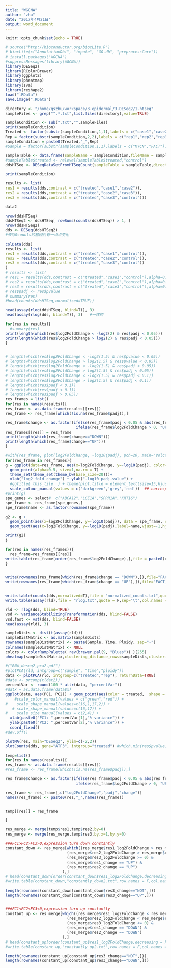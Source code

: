 ```yaml
---
title: "WGCNA"
author: "zhu"
date: "2017年4月21日"
output: word_document
---
```


```r
knitr::opts_chunk$set(echo = TRUE)
```

```r
# source("http://bioconductor.org/biocLite.R") 
# biocLite(c("AnnotationDbi", "impute", "GO.db", "preprocessCore")) 
# install.packages("WGCNA")
#suppressMessages(library(WGCNA))
library(DESeq2)
library(RColorBrewer)
library(ggplot2)
library(pheatmap)
library(sva)
library(reshape2)
load(".RData")
save.image(".RData")
```

```r
directory <- "/home/qszhu/workspace/3.epidermal/3.DESeq2/1.htseq"
sampleFiles <- grep("^.*.txt",list.files(directory),value=TRUE)

sampleCondition <- sub(".txt","",sampleFiles)
print(sampleCondition)
Treated <- factor(substr(sampleCondition,1,1),labels = c("case1","case2","case3","control"))
Rep = factor(substr(sampleCondition,2,2),labels = c("rep1","rep2","rep3"))
sampleCondition = paste0(Treated,"_",Rep)
#Sample = factor(substr(sampleCondition,1,1),labels = c("MYCN","FACT"))

sampleTable <- data.frame(sampleName = sampleCondition,fileName = sampleFiles,treated = Treated,rep = Rep)
#sampleTable$treated <- relevel(sampleTable$treated,"control")
ddsHTSeq <- DESeqDataSetFromHTSeqCount(sampleTable = sampleTable,directory = directory,design= ~ treated+rep)

print(sampleCondition)
``` 

```r
results <- list(
res1 = results(dds,contrast = c("treated","case1","case2")),
res2 = results(dds,contrast = c("treated","case2","case3")),
res3 = results(dds,contrast = c("treated","case3","control")))

data2
```


```r
nrow(ddsHTSeq)
ddsHTSeq2 <- ddsHTSeq[ rowSums(counts(ddsHTSeq)) > 1, ]
nrow(ddsHTSeq2)
dds <- DESeq(ddsHTSeq2)
#去除0counts的基因后有一点点变化

colData(dds)
results <- list(
res1 = results(dds,contrast = c("treated","case1","control")),
res2 = results(dds,contrast = c("treated","case2","control")),
res3 = results(dds,contrast = c("treated","case3","control"))
)
# results <- list(
# res1 = results(dds,contrast = c("treated","case1","control"),alpha=0.05,lfcThreshold=1),
# res2 = results(dds,contrast = c("treated","case2","control"),alpha=0.05,lfcThreshold=1),
# res3 = results(dds,contrast = c("treated","case3","control"),alpha=0.05,lfcThreshold=1))
# res$padj <- res$pvalue
# summary(res)
#head(counts(ddsHTSeq,normalized=TRUE))
```

```r
head(assay(rlog(ddsHTSeq, blind=T)), 3)
head(assay(rlog(dds, blind=T)), 3)   #一样的
```


```r
for(res in results){
  #summary(res)
print(length(which(res$log2FoldChange < -log2(2) & res$padj < 0.05)))
print(length(which(res$log2FoldChange > log2(2) & res$padj < 0.05)))
}


# length(which(res$log2FoldChange < -log2(1.5) & res$pvalue < 0.05))
# length(which(res$log2FoldChange > log2(1.5) & res$pvalue < 0.05))
# length(which(res$log2FoldChange < -log2(1.5) & res$padj < 0.05))
# length(which(res$log2FoldChange > log2(1.5) & res$padj < 0.05))
# length(which(res$log2FoldChange < -log2(1.5) & res$padj < 0.1))
# length(which(res$log2FoldChange > log2(1.5) & res$padj < 0.1))
# length(which(res$padj < 0.1))
# length(which(res$padj < 0.1))
# length(which(res$padj > 0.05))
res_frames = list()
for(res in names(results)){
res_frame <- as.data.frame(results[[res]])
res_frame <- res_frame[which(!is.na(res_frame$padj)),]

res_frame$change <- as.factor(ifelse(res_frame$padj < 0.05 & abs(res_frame$log2FoldChange) >= log2(2),
                               ifelse(res_frame$log2FoldChange > 0, "UP", "DOWN"), "NOT"))
res_frames[[res]] = res_frame
print(length(which(res_frame$change=="DOWN")))
print(length(which(res_frame$change=="UP")))
}

```


```r
#with(res_frame, plot(log2FoldChange, -log10(padj), pch=20, main="Volcano plot"))
for(res_frame in res_frames){
g = ggplot(data=res_frame, aes(x=log2FoldChange, y=-log10(padj), color=change)) +
  geom_point(alpha=0.5, size=1,na.rm = T) +
  theme_set(theme_set(theme_bw(base_size=20)))+
  xlab("log2 fold change") + ylab("-log10 padj-value") +
  #ggtitle( this_tile  ) + theme(plot.title = element_text(size=15,hjust = 0.5))+
  scale_colour_manual(values = c('darkgreen','grey','red'))  ## corresponding to the levels(res$change)
#print(g)
spe_genes <- select#  c("ABCA12","LCE1A","SPRR1A","KRT16")
spe_frame <- res_frame[spe_genes,]
spe_frame$name <- as.factor(rownames(spe_frame))

g2 <- g + 
  geom_point(aes(x=log2FoldChange, y=-log10(padj)), data = spe_frame, color="yellow")+
  geom_text(aes(x=log2FoldChange, y=-log10(padj),label=name,vjust=-1,hjust=-0.1), data = spe_frame,color="black")

print(g2)
}
```




```r
for(res in names(res_frames)){
  res_frame=res_frames[[res]]
write.table(res_frame[order(res_frame$log2FoldChange),],file = paste0(res,".txt"),quote = F,sep="\t", col.names = F)
}


write(rownames(res_frame[which(res_frame$change == "DOWN"),]),file="FACT_down.temp")
write(rownames(res_frame[which(res_frame$change == "UP"),]),file="FACT_up.temp")


write.table(counts(dds,normalized=T),file = "normalized_counts.txt",quote = F,sep="\t",col.names = T,row.names = T)
write.table(assay(rld),file = "rlog.txt",quote = F,sep="\t",col.names = T,row.names = T)
```


```r
rld <- rlog(dds, blind=TRUE)
vsd <- varianceStabilizingTransformation(dds, blind=FALSE)
vsd.fast <- vst(dds, blind=FALSE)
head(assay(rld), 3)
```

```r

sampleDists <- dist(t(assay(rld)))
sampleDistMatrix <- as.matrix(sampleDists)
rownames(sampleDistMatrix) <- paste(Sample, Time, Ploidy, sep="-")
colnames(sampleDistMatrix) <- NULL
colors <- colorRampPalette( rev(brewer.pal(9, "Blues")) )(255)
pheatmap(sampleDistMatrix,clustering_distance_rows=sampleDists,clustering_distance_cols=sampleDists,col=colors)
```



```r
#("RNA_deseq2_pca2.pdf")
#plotPCA(rld, intgroup=c("sample", "time","ploidy"))
data <- plotPCA(rld, intgroup=c("treated","rep"), returnData=TRUE)
#data <- prcomp(t(dat2))
percentVar <- round(100 * attr(data, "percentVar"))
#datx = as.data.frame(data$x)
ggplot(data, aes(PC1, PC2)) + geom_point(aes(color = treated,  shape = rep),size = 4) +
    #scale_color_manual(values = c("green","red")) + 
#    scale_shape_manual(values=c(16,1,17,2)) +
   # scale_shape_manual(values=c(16,17)) + 
#    scale_size_manual(values = c(2,4)) + 
  xlab(paste0("PC1: ",percentVar[1],"% variance")) + 
  ylab(paste0("PC2: ",percentVar[2],"% variance")) + 
  coord_fixed()
#dev.off()
```


```r
plotMA(res, main="DESeq2", ylim=c(-2,2))
plotCounts(dds, gene="ATF3", intgroup="treated") #which.min(res$pvalue)

```





```r
temp=list()
for(res in names(results)){
res_frame <- as.data.frame(results[[res]])
#res_frame <- res_frame[which(!is.na(res_frame$padj)),]

res_frame$change <- as.factor(ifelse(res_frame$padj < 0.05 & abs(res_frame$log2FoldChange) > log2(2),
                               ifelse(res_frame$log2FoldChange > 0, "UP", "DOWN"), "NOT"))

res_frame <- res_frame[,c("log2FoldChange","padj","change")]
names(res_frame) <- paste0(res,"_",names(res_frame))


temp[[res]] = res_frame

}

res_merge <- merge(temp$res1,temp$res2,by=0)
res_merge <- merge(res_merge,temp$res3,by.x=1,by.y=0)

###FC1>FC2>FC3>0,expression turn down constantly
constant_down <- res_merge[which((res_merge$res1_log2FoldChange > res_merge$res2_log2FoldChange) &
                           (res_merge$res2_log2FoldChange > res_merge$res3_log2FoldChange) &
                           (res_merge$res3_log2FoldChange >= 0) &
                           (res_merge$res1_change == "UP") &
                           (res_merge$res2_change == "UP")
                         ),]
# head(constant_down[order(constant_down$res1_log2FoldChange,decreasing = T),])
#write.table(constant_down,"constantly_down2.txt",row.names = F,col.names = T,quote = F,sep = "\t")

length(rownames(constant_down[constant_down$res3_change=="NOT",]))
length(rownames(constant_down[constant_down$res3_change=="UP",]))


###FC1<FC2<FC3<0,expression turn up constantly
constant_up <- res_merge[which((res_merge$res1_log2FoldChange < res_merge$res2_log2FoldChange) &
                           (res_merge$res2_log2FoldChange < res_merge$res3_log2FoldChange) &
                           (res_merge$res3_log2FoldChange <= 0) &
                           (res_merge$res1_change == "DOWN") &
                           (res_merge$res2_change == "DOWN")
                         ),]
# head(constant_up[order(constant_up$res1_log2FoldChange,decreasing = F),])
#write.table(constant_up,"constantly_up2.txt",row.names = F,col.names = T,quote = F,sep = "\t")

length(rownames(constant_up[constant_up$res3_change=="NOT",]))
length(rownames(constant_up[constant_up$res3_change=="DOWN",]))



```


















